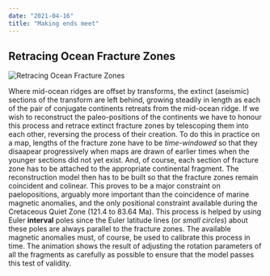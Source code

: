```yaml
---
date: "2021-04-16"
title: "Making ends meet"
---
```



## Retracing Ocean Fracture Zones

![Retracing Ocean Fracture Zones](ends-meet503.gif)


Where mid-ocean ridges are offset by transforms, the extinct (aseismic) sections of the transform are left behind, growing steadily in length as each of the pair of 
conjugate continents retreats from the mid-ocean ridge. If we wish to reconstruct the paleo-positions of the continents we have to honour this process and retrace extinct fracture zones by 
telescoping them into each other, reversing the process of their creation.  To do this in practice on a map, lengths of the fracture zone have to be *time-windowed* so that they disaapear progressively when maps are drawn of earlier times when the younger sections did not yet exist.  And, of course, each section of fracture zone has to be attached to the appropriate continental fragment.  The reconstruction model then has to be built so that the fracture zones remain coincident and colinear. This proves to be a major constraint on paelopositions, arguably more important than the coincidence of marine magnetic anomalies, and the only positional constraint available during the Cretaceous Quiet Zone (121.4 to 83.64 Ma). This process is helped by using Euler **interval** poles since the Euler latitude lines (or *small circles*) about these poles are always parallel to the fracture zones. The available magnetic anomalies must, of course, be used to calibrate this process in time. The animation shows the result of adjusting the rotation parameters of all the fragments as carefully as possible to ensure that the model passes this test of validity.
